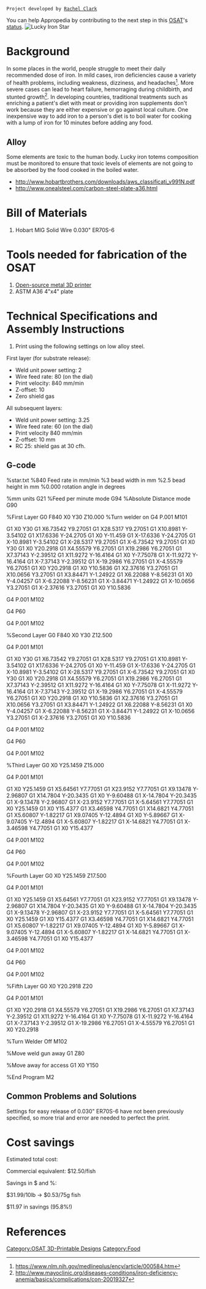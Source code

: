 {{777}}
 Project developed by [[User:Raclark|Rachel Clark]]
{{Statusboxtop}}
{{status-design}}
{{status-prototype}}
You can help Appropedia by contributing to the next step in this [[OSAT]]'s [[:Category:Status|status]].
{{boxbottom}}
[[Image:luckyironstar.jpg|thumb|right|Lucky Iron Star]]
= Background =
In some places in the world, people struggle to meet their daily recommended dose of iron.  In mild cases, iron deficiencies cause a variety of health problems, including weakness, dizziness, and headaches<ref>https://www.nlm.nih.gov/medlineplus/ency/article/000584.htm</ref>.  More severe cases can lead to heart failure, hemorraging during childbirth, and stunted growth<ref>http://www.mayoclinic.org/diseases-conditions/iron-deficiency-anemia/basics/complications/con-20019327</ref>.  In developing countries, traditional treatments such as enriching a patient's diet with meat or providing iron supplements don't work because they are either expensive or go against local culture.  One inexpensive way to add iron to a person's diet is to boil water for cooking with a lump of iron for 10 minutes before adding any food.

== Alloy ==
Some elements are toxic to the human body.  Lucky iron totems composition must be monitored to ensure that toxic levels of elements are not going to be absorbed by the food cooked in the boiled water.
*http://www.hobartbrothers.com/downloads/aws_classificati_v991N.pdf
*http://www.onealsteel.com/carbon-steel-plate-a36.html

= Bill of Materials =
# Hobart MIG Solid Wire 0.030" ER70S-6

= Tools needed for fabrication of the OSAT =
# [[Open-source_metal_3d_printer|Open-source metal 3D printer]]
# ASTM A36 4"x4" plate

= Technical Specifications and Assembly Instructions =
# Print using the following settings on low alloy steel.
First layer (for substrate release):
*Weld unit power setting: 2
*Wire feed rate: 80 (on the dial)
*Print velocity: 840 mm/min
*Z-offset: 10
*Zero shield gas

All subsequent layers: 
*Weld unit power setting: 3.25
*Wire feed rate: 60 (on the dial)
*Print velocity 840 mm/min
*Z-offset: 10 mm
*RC 25: shield gas at 30 cfh.

== G-code ==
%star.txt
%840 Feed rate in mm/min
%3 bead width in mm
%2.5 bead height in mm
%0.000 rotation angle in degrees

%mm units
G21
%Feed per minute mode
G94 
%Absolute Distance mode
G90 

%First Layer
G0 F840 X0 Y30 Z10.000
%Turn welder on
G4 P.001
M101

G1 X0 Y30
G1 X6.73542 Y9.27051
G1 X28.5317 Y9.27051
G1 X10.8981 Y-3.54102
G1 X17.6336 Y-24.2705
G1 X0 Y-11.459
G1 X-17.6336 Y-24.2705
G1 X-10.8981 Y-3.54102
G1 X-28.5317 Y9.27051
G1 X-6.73542 Y9.27051
G1 X0 Y30
G1 X0 Y20.2918
G1 X4.55579 Y6.27051
G1 X19.2986 Y6.27051
G1 X7.37143 Y-2.39512
G1 X11.9272 Y-16.4164
G1 X0 Y-7.75078
G1 X-11.9272 Y-16.4164
G1 X-7.37143 Y-2.39512
G1 X-19.2986 Y6.27051
G1 X-4.55579 Y6.27051
G1 X0 Y20.2918
G1 X0 Y10.5836
G1 X2.37616 Y3.27051
G1 X10.0656 Y3.27051
G1 X3.84471 Y-1.24922
G1 X6.22088 Y-8.56231
G1 X0 Y-4.04257
G1 X-6.22088 Y-8.56231
G1 X-3.84471 Y-1.24922
G1 X-10.0656 Y3.27051
G1 X-2.37616 Y3.27051
G1 X0 Y10.5836

G4 P.001
M102

G4 P60

G4 P.001
M102

%Second Layer
G0 F840 X0 Y30 Z12.500

G4 P.001
M101

G1 X0 Y30
G1 X6.73542 Y9.27051
G1 X28.5317 Y9.27051
G1 X10.8981 Y-3.54102
G1 X17.6336 Y-24.2705
G1 X0 Y-11.459
G1 X-17.6336 Y-24.2705
G1 X-10.8981 Y-3.54102
G1 X-28.5317 Y9.27051
G1 X-6.73542 Y9.27051
G1 X0 Y30
G1 X0 Y20.2918
G1 X4.55579 Y6.27051
G1 X19.2986 Y6.27051
G1 X7.37143 Y-2.39512
G1 X11.9272 Y-16.4164
G1 X0 Y-7.75078
G1 X-11.9272 Y-16.4164
G1 X-7.37143 Y-2.39512
G1 X-19.2986 Y6.27051
G1 X-4.55579 Y6.27051
G1 X0 Y20.2918
G1 X0 Y10.5836
G1 X2.37616 Y3.27051
G1 X10.0656 Y3.27051
G1 X3.84471 Y-1.24922
G1 X6.22088 Y-8.56231
G1 X0 Y-4.04257
G1 X-6.22088 Y-8.56231
G1 X-3.84471 Y-1.24922
G1 X-10.0656 Y3.27051
G1 X-2.37616 Y3.27051
G1 X0 Y10.5836

G4 P.001
M102

G4 P60

G4 P.001
M102

%Third Layer
G0 X0 Y25.1459 Z15.000

G4 P.001
M101

G1 X0 Y25.1459
G1 X5.64561 Y7.77051
G1 X23.9152 Y7.77051
G1 X9.13478 Y-2.96807
G1 X14.7804 Y-20.3435
G1 X0 Y-9.60488
G1 X-14.7804 Y-20.3435
G1 X-9.13478 Y-2.96807
G1 X-23.9152 Y7.77051
G1 X-5.64561 Y7.77051
G1 X0 Y25.1459
G1 X0 Y15.4377
G1 X3.46598 Y4.77051
G1 X14.6821 Y4.77051
G1 X5.60807 Y-1.82217
G1 X9.07405 Y-12.4894
G1 X0 Y-5.89667
G1 X-9.07405 Y-12.4894
G1 X-5.60807 Y-1.82217
G1 X-14.6821 Y4.77051
G1 X-3.46598 Y4.77051
G1 X0 Y15.4377

G4 P.001
M102

G4 P60

G4 P.001
M102

%Fourth Layer
G0 X0 Y25.1459 Z17.500

G4 P.001
M101

G1 X0 Y25.1459
G1 X5.64561 Y7.77051
G1 X23.9152 Y7.77051
G1 X9.13478 Y-2.96807
G1 X14.7804 Y-20.3435
G1 X0 Y-9.60488
G1 X-14.7804 Y-20.3435
G1 X-9.13478 Y-2.96807
G1 X-23.9152 Y7.77051
G1 X-5.64561 Y7.77051
G1 X0 Y25.1459
G1 X0 Y15.4377
G1 X3.46598 Y4.77051
G1 X14.6821 Y4.77051
G1 X5.60807 Y-1.82217
G1 X9.07405 Y-12.4894
G1 X0 Y-5.89667
G1 X-9.07405 Y-12.4894
G1 X-5.60807 Y-1.82217
G1 X-14.6821 Y4.77051
G1 X-3.46598 Y4.77051
G1 X0 Y15.4377


G4 P.001
M102

G4 P60

G4 P.001
M102

%Fifth Layer
G0 X0 Y20.2918 Z20

G4 P.001
M101

G1 X0 Y20.2918
G1 X4.55579 Y6.27051
G1 X19.2986 Y6.27051
G1 X7.37143 Y-2.39512
G1 X11.9272 Y-16.4164
G1 X0 Y-7.75078
G1 X-11.9272 Y-16.4164
G1 X-7.37143 Y-2.39512
G1 X-19.2986 Y6.27051
G1 X-4.55579 Y6.27051
G1 X0 Y20.2918

%Turn Welder Off
M102

%Move weld gun away
G1 Z80 

%Move away for access
G1 X0 Y150 

%End Program
M2 


== Common Problems and Solutions ==
Settings for easy release of 0.030" ER70S-6 have not been previously specified, so more trial and error are needed to perfect the print.

= Cost savings =
Estimated total cost:

Commercial equivalent: $12.50/fish

Savings in $ and %:

$31.99/10lb -> $0.53/75g fish

$11.97 in savings (95.8%!)

= References =
<references/>  

[[Category:OSAT 3D-Printable Designs]]
[[Category:Food]]